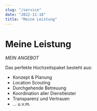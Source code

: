```yaml
---
slug: "/service"
date: "2022-11-18"
title: "Meine Leistung"
---
```


# Meine Leistung


*MEIN ANGEBOT*

Das perfekte Hochzeitspaket besteht aus:

* Konzept & Planung
* Location Scouting
* Durchgehende Betreuung
* Koordination aller Dienstleister
* Transparenz und Vertrauen
* ... u.v.m.

